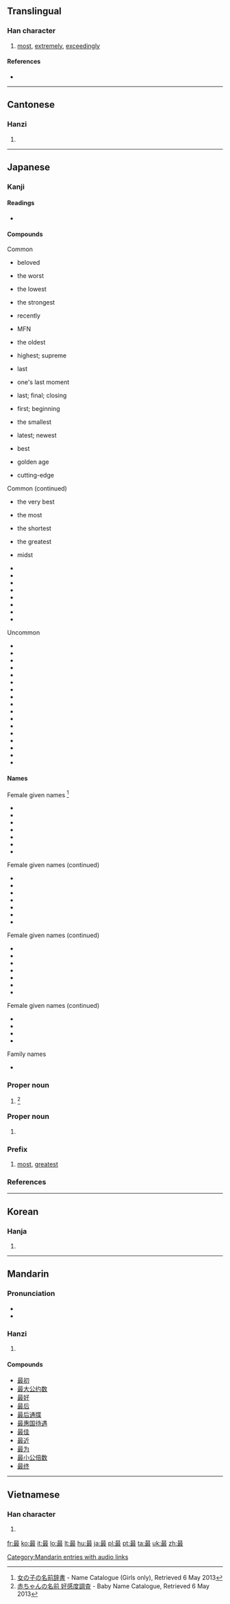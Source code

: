 ==Translingual==

===Han character===
{{Han char|rn=73|rad=曰|as=08|sn=12|four=6014<sub>7</sub>|canj=日尸十水 (ASJE)|ids=⿱[[日]][[取]]}}

# [[most]], [[extremely]], [[exceedingly]]

====References====
* {{Han ref|kx=0503.050|dkj=14301|dj=0877.040|hdz=21516.080|uh=6700|ud=26368|bh=B3CC|bd=46028}}

----

==Cantonese==

===Hanzi===
{{yue-hanzi|jyut=[[zeoi3]]|y=jeui3}}

# {{defn|lang=yue|sort=曰08}}

----

==Japanese==

===Kanji===
{{ja-kanji|grade=4|rs=曰08}}

====Readings====
* {{ja-readings|on=[[さい]] (sai)|kun=[[もっと]] (motto), [[つま]] (tsuma)}}

====Compounds====
{{der-top3|Compounds of 最}}
Common
* {{term|lang=ja|最愛|tr=saiai}} beloved
* {{term|lang=ja|最悪|tr=saiaku}} the worst
* {{term|lang=ja|最下|tr=saika}} the lowest
* {{term|lang=ja|最強|tr=saikyō}} the strongest
* {{term|lang=ja|最近|tr=saikin}} recently
* {{term|lang=ja|最恵国|tr=saikeikoku}} MFN
* {{term|lang=ja|最古|tr=saiko}} the oldest
* {{term|lang=ja|最高|tr=saikō}} highest; supreme
* {{term|lang=ja|最後|tr=saigo}} last
* {{term|lang=ja|最期|tr=saigo}} one's last moment
* {{term|lang=ja|最終|tr=saishū}} last; final; closing
* {{term|lang=ja|最初|tr=saisho}} first; beginning
* {{term|lang=ja|最小|tr=saishō}} the smallest
* {{term|lang=ja|最新|tr=saishin}} latest; newest
* {{term|lang=ja|最上|tr=saijō}} best
* {{term|lang=ja|最盛期|tr=saiseiki}} golden age
* {{term|lang=ja|最先端|tr=saisentan}} cutting-edge

{{der-mid3}}
Common (continued)
* {{term|lang=ja|最善|tr=saizen}} the very best
* {{term|lang=ja|最多|tr=saita}} the most
* {{term|lang=ja|最短|tr=saitan}} the shortest
* {{term|lang=ja|最大|tr=saidai}} the greatest
* {{term|lang=ja|最中|tr=saichū}} midst
* {{term|lang=ja|最長|tr=saichō}}
* {{term|lang=ja|最低|tr=saitei}}
* {{term|lang=ja|最適|tr=saiteki}}
* {{term|lang=ja|最優遇|tr=saiyūgū}}
* {{term|lang=ja|最良|tr=sairyō}}
* {{term|lang=ja|最も|tr=mottomo}}
* {{term|lang=ja|最早|tr=mohaya}}
* {{term|lang=ja|最寄り|tr=moyori}}

{{der-mid3}}
Uncommon
* {{term|lang=ja|最右|tr=saiu}}
* {{term|lang=ja|最遠|tr=saien}}
* {{term|lang=ja|最外|tr=saigai}}
* {{term|lang=ja|最敬礼|tr=saikeirei}}
* {{term|lang=ja|最左|tr=saisa}}
* {{term|lang=ja|最深|tr=saishin}}
* {{term|lang=ja|最弱|tr=saijaku}}
* {{term|lang=ja|最前|tr=saizen}}
* {{term|lang=ja|最速|tr=saisoku}}
* {{term|lang=ja|最たる|tr=saitaru}}
* {{term|lang=ja|最賃法|tr=saichinhō}}
* {{term|lang=ja|最南|tr=sainan}}
* {{term|lang=ja|最果て|tr=saihate}}
* {{term|lang=ja|最頻値|tr=saihinchi}}
* {{term|lang=ja|最北|tr=saihoku}}
* {{term|lang=ja|最安値|tr=saiyasune}}
* {{term|lang=ja|最優先|tr=saiyūsen}}
{{der-bottom}}

====Names====
{{der-top4|Names derived from 最}}
Female given names <ref>[http://name.causality.jp 女の子の名前辞書] - Name Catalogue (Girls only), Retrieved 6 May 2013</ref>
* {{term|lang=ja|最下|tr=Saika}}
* {{term|lang=ja|最子|tr=Saiko}}
* {{term|lang=ja|最澄|tr=Saichō}}
* {{term|lang=ja|最実|tr=Saimi/Sami}}
* {{term|lang=ja|最美|tr=Saimi/Sami}}
* {{term|lang=ja|最央利|tr=Saori}}
* {{term|lang=ja|最鶴生|tr=Satsuki}}

{{der-mid4}}
Female given names (continued)
* {{term|lang=ja|最登江|tr=Satoe}}
* {{term|lang=ja|最中|tr=Sanaka}}
* {{term|lang=ja|沙妃最|tr=Sahimo}}
* {{term|lang=ja|最莉|tr=Sari}}
* {{term|lang=ja|最愛|tr=Mana/Moa/Moai}}
* {{term|lang=ja|最愛子|tr=Manako}}
* {{term|lang=ja|最愛名|tr=Moana}}

{{der-mid4}}
Female given names (continued)
* {{term|lang=ja|最燃|tr=Moe}}
* {{term|lang=ja|最可|tr=Moka}}
* {{term|lang=ja|最都子|tr=Motoko}}
* {{term|lang=ja|最奈|tr=Mona}}
* {{term|lang=ja|最汝|tr=Mona}}
* {{term|lang=ja|最萌|tr=Momoe}}
* {{term|lang=ja|最映子|tr=Momoko}}

{{der-mid4}}
Female given names (continued)
* {{term|lang=ja|瑚最|tr=Komo}}
* {{term|lang=ja|都最実|tr=Tomomi}}
* {{term|lang=ja|都最美|tr=Tomomi}}
* {{term|lang=ja|夜最|tr=Yamo}}

Family names
* {{term|lang=ja|最里|tr=Mori}}

{{der-bottom}}

===Proper noun===
{{ja-pos|k|proper|hira=かなめ|rom=Kaname}}

# {{given name|male|lang=ja|sort=かなめ}} <ref>[http://favorite-names.net 赤ちゃんの名前 好感度調査] - Baby Name Catalogue, Retrieved 6 May 2013</ref>

===Proper noun===
{{ja-pos|k|proper|hira=さい|rom=Sai}}

# {{given name|female|lang=ja|sort=さい}}

===Prefix===
{{ja-pos|k|prefix|hira=さい|rom=sai-}}
# [[most]], [[greatest]]

===References===
<references />
----

==Korean==

===Hanja===
{{ko-hanja|hangeul=최|eumhun=|rv=choe|mr=ch'oe|y=choy}}

# {{defn|lang=ko|sort=曰08}}

----

==Mandarin==

===Pronunciation===
* {{IPA|[tsuei˥˩]|lang=cmn}}
* {{audio|zh-zuì.ogg|audio}}

===Hanzi===
{{cmn-hanzi|pin=[[zuì]] ([[zui4]])|wg=tsui<sup>4</sup>}}

# {{defn|lang=cmn|sort=曰08}}

====Compounds====
* [[最初]]
* [[最大公约数]]
* [[最好]]
* [[最后]]
* [[最后通牒]]
* [[最惠国待遇]]
* [[最佳]]
* [[最近]]
* [[最为]]
* [[最小公倍数]]
* [[最终]]

[[Category:Mandarin entries with audio links]]

----

==Vietnamese==

===Han character===
{{vi-hantu|[[tối]], [[tíu]], [[tụi]], [[tếu]]|rs=曰08}}

# {{defn|lang=vi|sort=曰08}}

[[fr:最]]
[[ko:最]]
[[it:最]]
[[lo:最]]
[[lt:最]]
[[hu:最]]
[[ja:最]]
[[pl:最]]
[[pt:最]]
[[ta:最]]
[[uk:最]]
[[zh:最]]